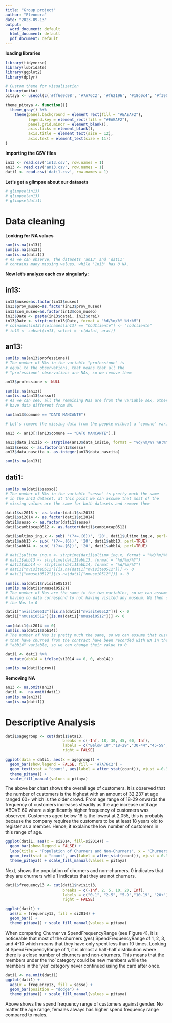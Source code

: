 ```yaml
---
title: "Group project"
author: "Eleonora"
date: "2023-09-13"
output:
  word_document: default
  html_document: default
  pdf_document: default
---
```


**loading libraries**

```r
library(tidyverse)
library(lubridate)
library(ggplot2)
library(dplyr)
```

```r
# Custom theme for visualization
library(unikn)
pitaya <- usecol(c('#ff6e9c98', '#7A76C2', '#f62196', '#18c0c4', '#f3907e', '#66E9EC'))

theme_pitaya <- function(){
  theme_gray() %+%
    theme(panel.background = element_rect(fill = "#EAEAF2"),
          legend.key = element_rect(fill = "#EAEAF2"),
          panel.grid.minor = element_blank(), 
          axis.ticks = element_blank(),
          axis.title = element_text(size = 12),
          axis.text = element_text(size = 11))
}
```

**Importing the CSV files**

```r
in13 <- read.csv('in13.csv', row.names = 1)
an13 <- read.csv('an13.csv', row.names = 1)
dati1 <- read.csv('dati1.csv', row.names = 1)
```

**Let's get a glimpse about our datasets**

```r
# glimpse(in13)
# glimpse(an13)
# glimpse(dati1)
```

# Data cleaning

**Looking for NA values**

```r
sum(is.na(in13))
sum(is.na(an13))
sum(is.na(dati1))
# As we can observe, the datasets 'an13' and 'dati1' 
# contains many missing values, while '1n13' has 0 NA.
```

**Now let's analyze each csv singularly:**

##   in13:

```r
in13$museo=as.factor(in13$museo)
in13$prov_museo=as.factor(in13$prov_museo)
in13$com_museo=as.factor(in13$com_museo)
in13$Date <- paste(in13$datai, in13$orai)
in13$Date <- strptime(in13$Date, format = "%d/%m/%Y %H:%M")
# colnames(in13)[colnames(in13) == "CodCliente"] <- "codcliente"
# in13 <- subset(in13, select = -c(datai, orai))
```

##   an13:

```r
sum(is.na(an13$professione)) 
# The number of NAs in the variable "professione" is 
# equal to the observations, that means that all the 
# "professione" observations are NAs, so we remove them
```
```r
an13$professione <- NULL
```

```r
sum(is.na(an13))
sum(is.na(an13$sesso))
# As we can see, all the remaining Nas are from the variable sex, other variables
# have data different from NA.
```

```r
sum(an13$comune == "DATO MANCANTE")

# Let's remove the missing data from the people without a "comune" variable

an13 <- an13[!(an13$comune == "DATO MANCANTE"),]
```

```r
an13$data_inizio <- strptime(an13$data_inizio, format = "%d/%m/%Y %H:%M")
an13$sesso <- as.factor(an13$sesso)
an13$data_nascita <- as.integer(an13$data_nascita)
```

```r
sum(is.na(an13))
```


##   dati1:

```r
sum(is.na(dati1$sesso))
# The number of NAs in the variable "sesso" is pretty much the same
# in the an13 dataset, at this point we can assume that most of the
# missing values are the same for both datasets and remove them
```

```r
dati1$si2013 <- as.factor(dati1$si2013)
dati1$si2014 <- as.factor(dati1$si2014)
dati1$sesso <- as.factor(dati1$sesso)
dati1$cambiocap0512 <- as.factor(dati1$cambiocap0512)

dati1$ultimo_ing.x <- sub( '(?<=.{6})', '20', dati1$ultimo_ing.x, perl=TRUE)
dati1$abb13 <- sub( '(?<=.{6})', '20', dati1$abb13, perl=TRUE)
dati1$abb14 <- sub( '(?<=.{6})', '20', dati1$abb14, perl=TRUE)

# dati1$ultimo_ing.x <- strptime(dati1$ultimo_ing.x, format = "%d/%m/%Y")
# dati1$abb13 <- strptime(dati1$abb13, format = "%d/%m/%Y")
# dati1$abb14 <- strptime(dati1$abb14, format = "%d/%m/%Y")
# dati1["nvisite0512"][is.na(dati1["nvisite0512"])] <- 0
# dati1["nmusei0512"][is.na(dati1["nmusei0512"])] <- 0
```

```r
sum(is.na(dati1$nvisite0512))
sum(is.na(dati1$nmusei0512))
# The number of Nas are the same in the two variables, so we can assume that
# having no data correspond to not having visited any museum. We then change
# the Nas to 0
```

```r
dati1["nvisite0512"][is.na(dati1["nvisite0512"])] <- 0
dati1["nmusei0512"][is.na(dati1["nmusei0512"])] <- 0
```

```r
sum(dati1$si2014 == 0)
sum(is.na(dati1$abb14))
# The number of Nas is pretty much the same, so we can assume that customers
# that have churned from the contract have been recorded with NA in the 
# "abb14" variable, so we can change their value to 0
```

```r
dati1 <- dati1 %>%
  mutate(abb14 = ifelse(si2014 == 0, 0, abb14))
```

```r
sum(is.na(dati1$prov))
```


**Removing NA**

```r
an13 <- na.omit(an13)
dati1 <-  na.omit(dati1)
sum(is.na(an13))
sum(is.na(dati1))
```


# Descriptive Analysis

```r
dati1$agegroup <- cut(dati1$eta13, 
                         breaks = c(-Inf, 18, 30, 45, 60, Inf),
                         labels = c("Below 18","18-29","30-44","45-59", "60+"),
                         right = FALSE)
```

```r
ggplot(data = dati1, aes(x = agegroup)) +
  geom_bar(show.legend = FALSE, fill = '#7A76C2') +
  geom_text(stat = "count", aes(label = after_stat(count)), vjust =-0.3) +
  theme_pitaya() + 
  scale_fill_manual(values = pitaya)
```

The above bar chart shows the overall age of customers. It is observed that the number of customers is the highest with an amount of 32,237 at age ranged 60+ which is the older crowd. 
From age range of 18-29 onwards the frequency of customers increases steadily as the age increase until age ABOVE 60 where a significantly higher frequency of customers was observed. Customers aged below 18 is the lowest at 2,055, this is probably because the company requires the customers to be at least 18 years old to register as a member. Hence, it explains the low number of customers in this range of age.

```r
ggplot(dati1, aes(x = si2014, fill=si2014)) +
  geom_bar(show.legend = FALSE) +
  labs(title = "Population of Churners and Non-Churners", x = "Churners", y = "Count") +
  geom_text(stat = "count", aes(label = after_stat(count)), vjust =-0.3) +
  theme_pitaya() + scale_fill_manual(values = pitaya)
```

Next, shows the population of churners and non-churners. 0 indicates that they are churners while 1 indicates that they are not churners.

```r
dati1$frequency13 <- cut(dati1$nvisit13, 
                         breaks = c(-Inf, 2, 5, 10, 20, Inf),
                         labels = c("0-1", "2-5", "5-9","10-19", "20+"),
                         right = FALSE)
```

```r
ggplot(dati1) +
  aes(x = frequency13, fill = si2014) +
  geom_bar() +
  theme_pitaya() + scale_fill_manual(values = pitaya)
```

When comparing Churner vs SpendFrequencyRange (see Figure 4), it is noticeable that most of the churners (yes) SpendFrequencyRange of 1, 2, 3, and 4-10 which means that they have only spent less than 10 times. Looking at SpendFrequencyRange of 1, it is almost a half-half distribution where there is a close number of churners and 
non-churners. This means that the members under the ‘no’ category could be new members while the members in the ‘yes’ category never continued using the card after once.

```r
dati1 <- na.omit(dati1)
ggplot(dati1) +
  aes(x = frequency13, fill = sesso) +
  geom_bar(position = "dodge") +
  theme_pitaya() + scale_fill_manual(values = pitaya)
```

Above shows the spend frequency range of customers against gender. No matter the age range, females always has higher spend frequency range compared to males.



